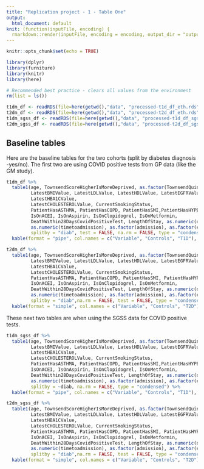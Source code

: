```yaml
---
title: "Replication project - 1 - Table One"
output:
  html_document: default
knit: (function(inputFile, encoding) {
  rmarkdown::render(inputFile, encoding = encoding, output_dir = "output") })
---
```


```r
knitr::opts_chunk$set(echo = TRUE)

library(dplyr)
library(furniture)
library(knitr)
library(here)

# Recommended best practice - clears all values from the environment
rm(list = ls())
```

```r
t1dm_df <- readRDS(file=here(getwd(),"data", "processed-t1d_df_eth.rds"))
t2dm_df <- readRDS(file=here(getwd(),"data", "processed-t2d_df_eth.rds"))
t1dm_sgss_df <- readRDS(file=here(getwd(),"data", "processed-t1d_df_sgss_eth.rds"))
t2dm_sgss_df <- readRDS(file=here(getwd(),"data", "processed-t2d_df_sgss_eth.rds"))

```

## Baseline tables

Here are the baseline tables for the two cohorts (split by diabetes diagnosis -yes/no). The first two are using COVID positive tests from GP data (like the GM study).

```r

t1dm_df %>%
  table1(age, TownsendScoreHigherIsMoreDeprived, as.factor(TownsendQuintileHigherIsMoreDeprived),
         LatestBMIValue, LatestLDLValue, LatestHDLValue, LatestEGFRValue,
         LatestHBA1CValue, 
         LatestCHOLESTEROLValue, CurrentSmokingStatus,
         PatientHasASTHMA, PatientHasCOPD, PatientHasSMI,PatientHasHYPERTENSION,
         IsOnACEI, IsOnAspirin, IsOnClopidogrel, IsOnMetformin,
         DeathWithin28DaysCovidPositiveTest, LengthOfStay, as.numeric(daystodeath),
         as.numeric(timetoadmission), as.factor(admission), as.factor(ethnicity),
         splitby = "diab", test = FALSE, na.rm = FALSE, type = "condensed") %>% 
  kable(format = "pipe", col.names = c("Variable", "Controls", "T1D"), align = "ccc", caption = "Baseline data for type 1 diabetic patients and matched cohort")

```
\newpage
```r


t2dm_df %>%
  table1(age, TownsendScoreHigherIsMoreDeprived, as.factor(TownsendQuintileHigherIsMoreDeprived),
         LatestBMIValue, LatestLDLValue, LatestHDLValue, LatestEGFRValue,
         LatestHBA1CValue,  
         LatestCHOLESTEROLValue, CurrentSmokingStatus,
         PatientHasASTHMA, PatientHasCOPD, PatientHasSMI, PatientHasHYPERTENSION,
         IsOnACEI, IsOnAspirin, IsOnClopidogrel, IsOnMetformin,
         DeathWithin28DaysCovidPositiveTest, LengthOfStay, as.numeric(daystodeath),
         as.numeric(timetoadmission), as.factor(admission), as.factor(ethnicity),
         splitby = "diab",na.rm = FALSE, test = FALSE, type = "condensed") %>% 
  kable(format = "simple", col.names = c("Variable", "Controls", "T2D"), align = "ccc", caption = "Baseline data for type 2 diabetic patients and matched cohort")
```
\newpage

These next two tables are when using the SGSS data for COVID positive tests.

```r

t1dm_sgss_df %>%
  table1(age, TownsendScoreHigherIsMoreDeprived, as.factor(TownsendQuintileHigherIsMoreDeprived),
         LatestBMIValue, LatestLDLValue, LatestHDLValue, LatestEGFRValue,
         LatestHBA1CValue, 
         LatestCHOLESTEROLValue, CurrentSmokingStatus,
         PatientHasASTHMA, PatientHasCOPD, PatientHasSMI,PatientHasHYPERTENSION,
         IsOnACEI, IsOnAspirin, IsOnClopidogrel, IsOnMetformin,
         DeathWithin28DaysCovidPositiveTest, LengthOfStay, as.numeric(daystodeath),
         as.numeric(timetoadmission), as.factor(admission), as.factor(ethnicity),
         splitby = ~diab, na.rm = FALSE, type = "condensed") %>% 
  kable(format = "pipe", col.names = c("Variable", "Controls", "T1D"), align = "ccc", caption = "Baseline data for type 1 diabetic patients and matched cohort")

```
\newpage
```r


t2dm_sgss_df %>%
  table1(age, TownsendScoreHigherIsMoreDeprived, as.factor(TownsendQuintileHigherIsMoreDeprived),
         LatestBMIValue, LatestLDLValue, LatestHDLValue, LatestEGFRValue,
         LatestHBA1CValue,  
         LatestCHOLESTEROLValue, CurrentSmokingStatus,
         PatientHasASTHMA, PatientHasCOPD, PatientHasSMI, PatientHasHYPERTENSION,
         IsOnACEI, IsOnAspirin, IsOnClopidogrel, IsOnMetformin,
         DeathWithin28DaysCovidPositiveTest, LengthOfStay, as.numeric(daystodeath),
         as.numeric(timetoadmission), as.factor(admission), as.factor(ethnicity),
         splitby = "diab",na.rm = FALSE, test = FALSE, type = "condensed") %>% 
  kable(format = "simple", col.names = c("Variable", "Controls", "T2D"), align = "ccc", caption = "Baseline data for type 2 diabetic patients and matched cohort")
```

